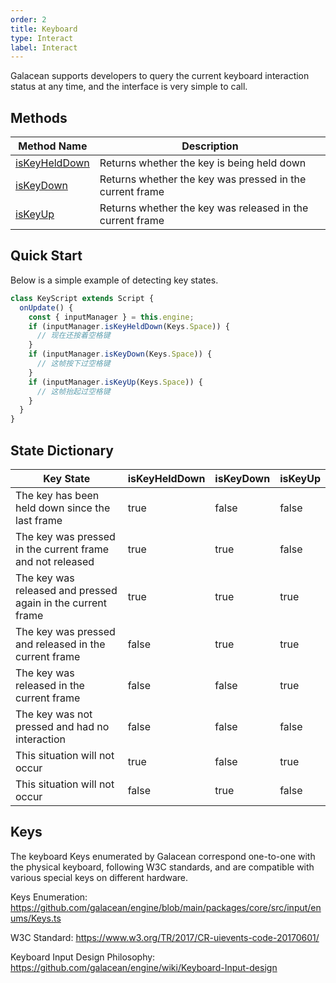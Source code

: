 ```yaml
---
order: 2
title: Keyboard
type: Interact
label: Interact
---
```


Galacean supports developers to query the current keyboard interaction status at any time, and the interface is very simple to call.

## Methods

| Method Name                                               | Description                |
| --------------------------------------------------------- | -------------------------- |
| [isKeyHeldDown](/apis/core/#InputManager-isKeyHeldDown) | Returns whether the key is being held down |
| [isKeyDown](/apis/core/#InputManager-isKeyDown)         | Returns whether the key was pressed in the current frame |
| [isKeyUp](/apis/core/#InputManager-isKeyUp)             | Returns whether the key was released in the current frame |

## Quick Start

Below is a simple example of detecting key states.

```typescript
class KeyScript extends Script {
  onUpdate() {
    const { inputManager } = this.engine;
    if (inputManager.isKeyHeldDown(Keys.Space)) {
      // 现在还按着空格键
    }
    if (inputManager.isKeyDown(Keys.Space)) {
      // 这帧按下过空格键
    }
    if (inputManager.isKeyUp(Keys.Space)) {
      // 这帧抬起过空格键
    }
  }
}
```

## State Dictionary

| Key State                   | isKeyHeldDown | isKeyDown | isKeyUp |
| --------------------------- | ------------- | --------- | ------- |
| The key has been held down since the last frame | true          | false     | false   |
| The key was pressed in the current frame and not released | true          | true      | false   |
| The key was released and pressed again in the current frame | true          | true      | true    |
| The key was pressed and released in the current frame | false         | true      | true    |
| The key was released in the current frame | false         | false     | true    |
| The key was not pressed and had no interaction | false         | false     | false   |
| This situation will not occur | true          | false     | true    |
| This situation will not occur | false         | true      | false   |

## Keys

The keyboard Keys enumerated by Galacean correspond one-to-one with the physical keyboard, following W3C standards, and are compatible with various special keys on different hardware.

Keys Enumeration: https://github.com/galacean/engine/blob/main/packages/core/src/input/enums/Keys.ts

W3C Standard: https://www.w3.org/TR/2017/CR-uievents-code-20170601/

Keyboard Input Design Philosophy: https://github.com/galacean/engine/wiki/Keyboard-Input-design
